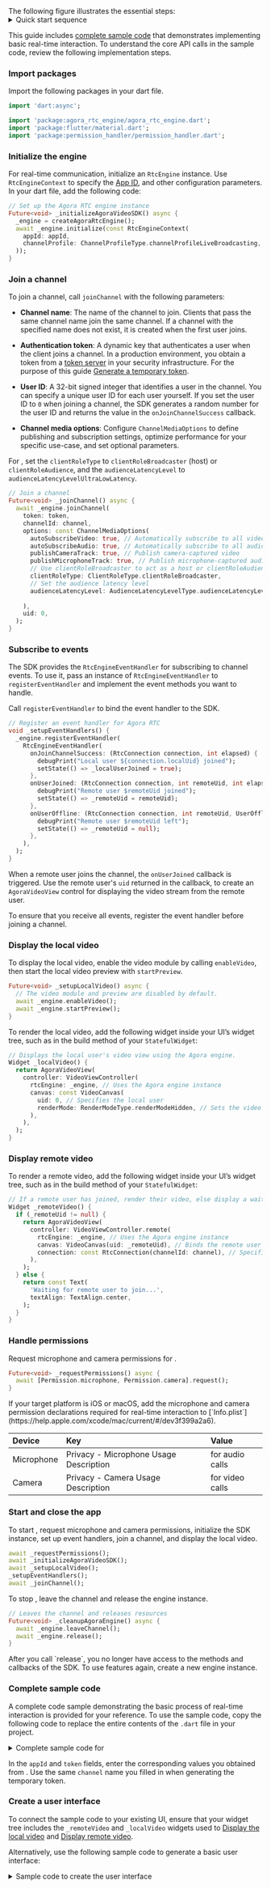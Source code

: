 
<PlatformWrapper platform = "flutter">
The following figure illustrates the essential steps:

<details>
<summary>Quick start sequence</summary>

![](/images/rtc-sdk/quick-start-sequence.svg)
</details>

This guide includes [complete sample code](#complete-sample-code) that demonstrates implementing basic real-time interaction. To understand the core API calls in the sample code, review the following implementation steps.

### Import package​s
Import the following package​s in your dart file.

```dart
import 'dart:async';

import 'package:agora_rtc_engine/agora_rtc_engine.dart';
import 'package:flutter/material.dart';
import 'package:permission_handler/permission_handler.dart';
```

### Initialize the engine

For real-time communication, initialize an `RtcEngine` instance. Use `RtcEngineContext` to specify the [App ID](../get-started/manage-agora-account#get-the-app-id), and other configuration parameters. In your dart file, add the following code:

```dart
// Set up the Agora RTC engine instance
Future<void> _initializeAgoraVideoSDK() async {
  _engine = createAgoraRtcEngine();
  await _engine.initialize(const RtcEngineContext(
    appId: appId,
    channelProfile: ChannelProfileType.channelProfileLiveBroadcasting,
  ));
}
```

### Join a channel

To join a channel, call `joinChannel` with the following parameters:

- **Channel name**: The name of the channel to join. Clients that pass the same channel name join the same channel. If a channel with the specified name does not exist, it is created when the first user joins.

- **Authentication token**: A dynamic key that authenticates a user when the client joins a channel. In a production environment, you obtain a token from a [token server](../token-authentication/deploy-token-server) in your security infrastructure. For the purpose of this guide [Generate a temporary token](../get-started/manage-agora-account#generate-temporary-tokens).

- **User ID**: A 32-bit signed integer that identifies a user in the channel. You can specify a unique user ID for each user yourself. If you set the user ID to `0` when joining a channel, the SDK generates a random number for the user ID and returns the value in the `onJoinChannelSuccess` callback.

- **Channel media options**: Configure `ChannelMediaOptions` to define publishing and subscription settings, optimize performance for your specific use-case, and set optional parameters.

For <Vpd k="NAME" />, set the `clientRoleType` to `clientRoleBroadcaster` (host) or `clientRoleAudience`, and the `audienceLatencyLevel` to `audienceLatencyLevelUltraLowLatency`.

```dart
// Join a channel
Future<void> _joinChannel() async {
  await _engine.joinChannel(
    token: token,
    channelId: channel,
    options: const ChannelMediaOptions(
      autoSubscribeVideo: true, // Automatically subscribe to all video streams
      autoSubscribeAudio: true, // Automatically subscribe to all audio streams
      publishCameraTrack: true, // Publish camera-captured video
      publishMicrophoneTrack: true, // Publish microphone-captured audio
      // Use clientRoleBroadcaster to act as a host or clientRoleAudience for audience
      clientRoleType: ClientRoleType.clientRoleBroadcaster,
      // Set the audience latency level
      audienceLatencyLevel: AudienceLatencyLevelType.audienceLatencyLevelUltraLowLatency
    
    ),
    uid: 0,
  );
}
```

### Subscribe to <Vpd k="SDK"/> events

The SDK provides the `RtcEngineEventHandler` for subscribing to channel events. To use it, pass an instance of `RtcEngineEventHandler` to `registerEventHandler` and implement the event methods you want to handle.

Call `registerEventHandler` to bind the event handler to the SDK.

```dart
// Register an event handler for Agora RTC
void _setupEventHandlers() {
  _engine.registerEventHandler(
    RtcEngineEventHandler(
      onJoinChannelSuccess: (RtcConnection connection, int elapsed) {
        debugPrint("Local user ${connection.localUid} joined");
        setState(() => _localUserJoined = true);
      },
      onUserJoined: (RtcConnection connection, int remoteUid, int elapsed) {
        debugPrint("Remote user $remoteUid joined");
        setState(() => _remoteUid = remoteUid);
      },
      onUserOffline: (RtcConnection connection, int remoteUid, UserOfflineReasonType reason) {
        debugPrint("Remote user $remoteUid left");
        setState(() => _remoteUid = null);
      },
    ),
  );
}
```

When a remote user joins the channel, the `onUserJoined` callback is triggered. Use the remote user's `uid` returned in the callback, to create an `AgoraVideoView` control for displaying the video stream from the remote user.

<Admonition type="info">
To ensure that you receive all <Vpd k="SDK" /> events, register the event handler before joining a channel.
</Admonition>

### Display the local video

To display the local video, enable the video module by calling `enableVideo`, then start the local video preview with `startPreview`.

```dart
Future<void> _setupLocalVideo() async {
  // The video module and preview are disabled by default.
  await _engine.enableVideo();
  await _engine.startPreview();
}
```

To render the local video, add the following widget inside your UI’s widget tree, such as in the build method of your `StatefulWidget`:

```dart
// Displays the local user's video view using the Agora engine.
Widget _localVideo() {
  return AgoraVideoView(
    controller: VideoViewController(
      rtcEngine: _engine, // Uses the Agora engine instance
      canvas: const VideoCanvas(
        uid: 0, // Specifies the local user
        renderMode: RenderModeType.renderModeHidden, // Sets the video rendering mode
      ),
    ),
  );
}
```

### Display remote video

To render a remote video, add the following widget inside your UI’s widget tree, such as in the build method of your `StatefulWidget`:

```dart
// If a remote user has joined, render their video, else display a waiting message
Widget _remoteVideo() {
  if (_remoteUid != null) {
    return AgoraVideoView(
      controller: VideoViewController.remote(
        rtcEngine: _engine, // Uses the Agora engine instance
        canvas: VideoCanvas(uid: _remoteUid), // Binds the remote user's video
        connection: const RtcConnection(channelId: channel), // Specifies the channel
      ),
    );
  } else {
    return const Text(
      'Waiting for remote user to join...',
      textAlign: TextAlign.center,
    );
  }
}
```

### Handle permissions​

Request microphone and camera permissions for <Vpd k="PRODUCT"/>.

```dart
Future<void> _requestPermissions() async {
  await [Permission.microphone, Permission.camera].request();
}
```

<Admonition type="info" title="Information">
If your target platform is iOS or macOS, add the microphone and camera permission declarations required for real-time interaction to [`Info.plist`](https://help.apple.com/xcode/mac/current/#/dev3f399a2a6).

| **Device**   | **Key**             | **Value**         |
|:-------------|:--------------------|:------------------|
| Microphone    | Privacy - Microphone Usage Description | for audio calls  |
| Camera        | Privacy - Camera Usage Description     | for video calls  |

</Admonition>

### Start and close the app

To start <Vpd k="PRODUCT"/>, request microphone and camera permissions, initialize the <Vg k="COMPANY"/> SDK instance, set up event handlers, join a channel, and display the local video.

```dart
await _requestPermissions();
await _initializeAgoraVideoSDK();
await _setupLocalVideo();
_setupEventHandlers();
await _joinChannel();
```

To stop <Vpd k="PRODUCT"/>, leave the channel and release the engine instance.

```dart
// Leaves the channel and releases resources
Future<void> _cleanupAgoraEngine() async {
  await _engine.leaveChannel();
  await _engine.release();
}
```

<Admonition type="info" title="Warning">
After you call `release`, you no longer have access to the methods and callbacks of the SDK. To use <Vpd k="NAME" /> features again, create a new engine instance.
</Admonition>

### Complete sample code

A complete code sample demonstrating the basic process of real-time interaction is provided for your reference. To use the sample code, copy the following code to replace the entire contents of the `.dart` file in your project. 

<details> 
<summary>Complete sample code for <Vpd k="NAME" /></summary>

<CodeBlock language="dart" showLineNumbers>
{`import 'dart:async';

void main() => runApp(const MyApp());


// Fill in the app ID obtained from Agora console
const appId = "<-- Insert app Id -->";
// Fill in the temporary token generated from Agora Console
const token = "<-- Insert token -->";
// Fill in the channel name you used to generate the token
const channel = "<-- Insert channel name -->";

// Main App Widget
class MyApp extends StatelessWidget {
  const MyApp({Key? key}) : super(key: key);

  @override
  Widget build(BuildContext context) {
    return const MaterialApp(
      home: _MainScreen(),
    );
  }
}

// Video Call Screen Widget
class _MainScreen extends StatefulWidget {
  const _MainScreen({Key? key}) : super(key: key);

  @override
  _MainScreenScreenState createState() => _MainScreenScreenState();
}

class _MainScreenScreenState extends State<_MainScreen> {
  int? _remoteUid; // Stores remote user ID
  bool _localUserJoined = false; // Indicates if local user has joined the channel
  late RtcEngine _engine; // Stores Agora RTC Engine instance

  @override
  void initState() {
    super.initState();
    _startLiveStreaming();
  }

  // Initializes Agora SDK
  Future<void> _startLiveStreaming() async {
    await _requestPermissions();
    await _initializeAgoraVideoSDK();
    await _setupLocalVideo();
    _setupEventHandlers();
    await _joinChannel();
  }

  // Requests microphone and camera permissions
  Future<void> _requestPermissions() async {
    await [Permission.microphone, Permission.camera].request();
  }

  // Set up the Agora RTC engine instance
  Future<void> _initializeAgoraVideoSDK() async {
    _engine = createAgoraRtcEngine();
    await _engine.initialize(const RtcEngineContext(
      appId: appId,
      channelProfile: ChannelProfileType.channelProfileLiveBroadcasting,
    ));
  }

  // Enables and starts local video preview
  Future<void> _setupLocalVideo() async {
    await _engine.enableVideo();
    await _engine.startPreview();
  }

  // Register an event handler for Agora RTC
  void _setupEventHandlers() {
    _engine.registerEventHandler(
      RtcEngineEventHandler(
        onJoinChannelSuccess: (RtcConnection connection, int elapsed) {
          debugPrint("Local user \${connection.localUid} joined");
          setState(() => _localUserJoined = true);
        },
        onUserJoined: (RtcConnection connection, int remoteUid, int elapsed) {
          debugPrint("Remote user \$remoteUid joined");
          setState(() => _remoteUid = remoteUid);
        },
        onUserOffline: (RtcConnection connection, int remoteUid, UserOfflineReasonType reason) {
          debugPrint("Remote user \$remoteUid left");
          setState(() => _remoteUid = null);
        },
      ),
    );
  }

  // Join a channel
  Future<void> _joinChannel() async {
    await _engine.joinChannel(
      token: token,
      channelId: channel,
      options: const ChannelMediaOptions(
        autoSubscribeVideo: true,
        autoSubscribeAudio: true,
        publishCameraTrack: true,
        publishMicrophoneTrack: true,
        clientRoleType: ClientRoleType.clientRoleBroadcaster,
        audienceLatencyLevel: AudienceLatencyLevelType.audienceLatencyLevelUltraLowLatency
      
      ),
      uid: 0,
    );
  }

  @override
  void dispose() {
    _cleanupAgoraEngine();
    super.dispose();
  }

  // Leaves the channel and releases resources
  Future<void> _cleanupAgoraEngine() async {
    await _engine.leaveChannel();
    await _engine.release();
  }

  @override
  Widget build(BuildContext context) {
    return Scaffold(
      appBar: AppBar(title: const Text('Agora Interactive Live Streaming')),
      body: Stack(
        children: [
          Center(child: _remoteVideo()),
          Align(
            alignment: Alignment.topLeft,
            child: SizedBox(
              width: 100,
              height: 150,
              child: Center(
                child: _localUserJoined
                    ? _localVideo()
                    : const CircularProgressIndicator(),
              ),
            ),
          ),
        ],
      ),
    );
  }

    // Displays remote video view
  Widget _localVideo() {
    return AgoraVideoView(
      controller: VideoViewController(
        rtcEngine: _engine,
        canvas: const VideoCanvas(
          uid: 0,
          renderMode: RenderModeType.renderModeHidden,
        ),
      ),
    );
  } 

  // Displays remote video view
  Widget _remoteVideo() {
    if (_remoteUid != null) {
      return AgoraVideoView(
        controller: VideoViewController.remote(
          rtcEngine: _engine,
          canvas: VideoCanvas(uid: _remoteUid),
          connection: const RtcConnection(channelId: channel),
        ),
      );
    } else {
      return const Text(
        'Waiting for remote user to join...',
        textAlign: TextAlign.center,
      );
    }
  }
}`}
</CodeBlock>
</details>

<Admonition title="Information" type="info">In the `appId` and `token` fields, enter the corresponding values you obtained from <Vg k="CONSOLE"/>. Use the same `channel` name you filled in when generating the temporary token.</Admonition>

### Create a user interface

To connect the sample code to your existing UI, ensure that your widget tree includes the `_remoteVideo` and  `_localVideo` widgets used to [Display the local video](#display-the-local-video) and [Display remote video](#display-remote-video).

Alternatively, use the following sample code to generate a basic user interface:

<details>
<summary>Sample code to create the user interface</summary>

<CodeBlock language="dart" showLineNumbers>
{`// Build UI to display local video and remote video
@override
Widget build(BuildContext context) {
  return Scaffold(
    appBar: AppBar(title: const Text('Agora Video Call')),
    body: Stack(
      children: [
        Center(child: _remoteVideo()),
        Align(
          alignment: Alignment.topLeft,
          child: SizedBox(
            width: 100,
            height: 150,
            child: Center(
              child: _localUserJoined
                  ? _localVideo()
                  : const CircularProgressIndicator(),
            ),
          ),
        ),
      ],
    ),
  );
}`}
</CodeBlock>
</details>

</PlatformWrapper>
